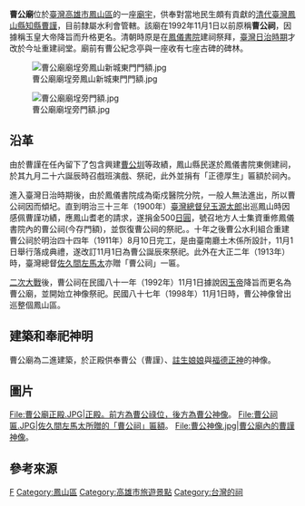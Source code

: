{{東亞廟宇
| name = 曹公廟
| img = File:Temple of Cao-Jin.JPG
| img_capt = 
| image_width = 250px
| location = {{ROC-TWN}}[[高雄市|高雄市]][[鳳山區|鳳山區]]曹公路25號
| god = [[曹公|曹公]]
| type = 
| struct =  
| open_year = {{QIN}}[[咸豐|咸豐]]十年（1860年）<br>{{TWN-JPN}}[[明治|明治]]四十四年<br>（1911年）
| cere_date = [[公曆|公曆]][[11月1日|11月1日]]
| mass_rapid_transit =[[高捷橘線|高捷橘線]][[鳳山站|鳳山站]]
| people = 
| cultural_collection =
|}}
'''曹公廟'''位於[[臺灣|臺灣]][[高雄市|高雄市]][[鳳山區|鳳山區]]的一座[[廟宇|廟宇]]，供奉對當地民生頗有貢獻的[[清代|清代]][[臺灣鳳山縣|臺灣鳳山縣]][[知縣|知縣]][[曹謹|曹謹]]，目前隸屬水利會管轄{{r|高}}。該廟在1992年11月1日以前原稱'''曹公祠'''{{r|鳳}}，因據稱玉皇大帝降旨而升格更名{{r|比}}。清朝時原是在[[鳳儀書院|鳳儀書院]]建祠祭拜，[[臺灣日治時期|臺灣日治時期]]才改於今址重建祠堂{{r|獻}}。廟前有曹公紀念亭與一座收有七座古碑的碑林{{r|高}}。

[[File:曹公廟廟埕旁鳳山新城東門門額.jpg|thumb]]

[[File:曹公廟廟埕旁門額.jpg|thumb]]

== 沿革 ==
由於曹謹在任內留下了包含興建[[曹公圳|曹公圳]]等政績，鳳山縣民遂於鳳儀書院東側建祠，於其九月二十六誕辰時召戲班演戲、祭祀，此外並捐有「正德厚生」匾額於祠內{{r|獻}}。

進入臺灣日治時期後，由於鳳儀書院成為衛戍醫院分院，一般人無法進出，所以曹公祠因而傾圮{{r|比}}。直到明治三十三年（1900年）[[臺灣總督|臺灣總督]][[兒玉源太郎|兒玉源太郎]]出巡鳳山時因感佩曹謹功績，應鳳山耆老的請求，遂捐金500[[日圓|日圓]]，號召地方人士集資重修鳳儀書院內的曹公祠(今存門額)，並恢復曹公祠的祭祀。{{r|陳}}。十年之後曹公水利組合重建曹公祠於明治四十四年（1911年）8月10日完工，是由臺南廳土木係所設計{{r|胡}}，11月1日舉行落成典禮，遂改訂11月1日為曹公誕辰來祭祀{{r|獻}}。此外在大正二年（1913年）時，臺灣總督[[佐久間左馬太|佐久間左馬太]]亦贈「曹公祠」一匾{{r|獻}}。

[[二次大戰|二次大戰]]後，曹公祠在民國八十一年（1992年）11月1日據說因[[玉帝|玉帝]]降旨而更名為曹公廟，並開始立神像祭祀{{r|鳳}}。民國八十七年（1998年）11月1日時，曹公神像曾出巡整個鳳山區{{r|比}}。

== 建築和奉祀神明 ==
曹公廟為二進建築{{r|高}}，於正殿供奉曹公（曹謹）、[[註生娘娘|註生娘娘]]與[[福德正神|福德正神]]的神像。

== 圖片 ==
<gallery>
File:曹公廟正殿.JPG|正殿。前方為曹公祿位，後方為曹公神像。
File:曹公祠匾.JPG|佐久間左馬太所贈的「曹公祠」匾額。
File:曹公神像.jpg|曹公廟內的曹謹神像。
</gallery>

== 參考來源 ==
{{reflist|refs=
<ref name="獻">{{cite book|author=鳳邑赤山文史工作室 |title=《高縣文縣第26期——曹公圳的故事》 |publisher=高雄縣政府文化局 |location= |issn=1727-4435 |pages=52頁 |date=2007年12月}}</ref>
<ref name="高">{{cite book|author= |title=《看見先民的智慧－高雄縣歷史古蹟導覽手冊》 |publisher=高雄縣政府 |location= |isbn=957-99188-4-8 |pages=128、129頁 |date=1996年5月}}</ref>
<ref name="比">{{cite web |url=http://csm01.csu.edu.tw/0299/98E/personal/elearnng/green_life04/course/ppt/csogin.pdf |language=zh-tw |title=曹謹和八田與一對臺灣水利貢獻之比較 |publisher=正修科技大學 |author=-{于}-蕙清、林鳳〔女庄〕 |year=2005 |deadurl=yes |archiveurl=https://web.archive.org/web/20150402161216/http://csm01.csu.edu.tw/0299/98E/personal/elearnng/green_life04/course/ppt/csogin.pdf |archivedate=2015-04-02 }}</ref>
<ref name="鳳">{{cite book|author=鳳邑赤山文史工作室 |title=《高雄縣曹公圳流域文化文化景觀潛力點普查與研究計畫》 |publisher=高雄縣文化局 |location=高雄縣岡山鎮 |isbn=978-986-01-5980-6 |pages=81頁 |date=2008年11月}}</ref>
<ref name="胡">{{cite journal|author=胡巨川 |title=〈日據時期曹公祠與祭典〉|journal=《南台文化》|publisher=南台灣文史工作室 |date=2004-01-10 |issue=12期 |pages=41－47頁 }}</ref>
<ref name="陳">{{cite book|author=陳怡霖 |title=《臺灣第一循吏-曹謹研究》 |date=2013年10月 |publisher=打狗文史工作室 |location= |isbn= |pages= }}</ref>
}}

{{coord|22.62771|120.35701|display=title|country:TH_type:landmark}}
{{Commonscat|Caogong Taoist Temple}}
{{鳳山縣城}}

[[Category:高雄市廟宇|F]]
[[Category:鳳山區|Category:鳳山區]]
[[Category:高雄市旅遊景點|Category:高雄市旅遊景點]]
[[Category:台灣的祠|Category:台灣的祠]]